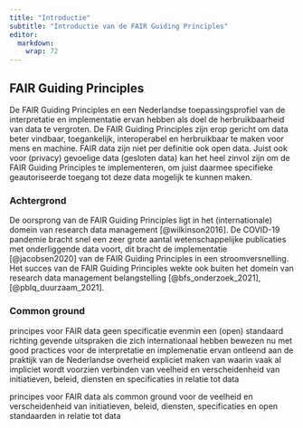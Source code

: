 ```yaml
---
title: "Introductie"
subtitle: "Introductie van de FAIR Guiding Principles"
editor: 
  markdown: 
    wrap: 72
---
```


## FAIR Guiding Principles

De FAIR Guiding Principles en een Nederlandse toepassingsprofiel van de
interpretatie en implementatie ervan hebben als doel de herbruikbaarheid
van data te vergroten. De FAIR Guiding Principles zijn erop gericht om
data beter vindbaar, toegankelijk, interoperabel en herbruikbaar te
maken voor mens en machine. FAIR data zijn niet per definitie ook open
data. Juist ook voor (privacy) gevoelige data (gesloten data) kan het
heel zinvol zijn om de FAIR Guiding Principles te implementeren, om
juist daarmee specifieke geautoriseerde toegang tot deze data mogelijk
te kunnen maken.

### Achtergrond

De oorsprong van de FAIR Guiding Principles ligt in het (internationale)
domein van research data management [@wilkinson2016]. De COVID-19
pandemie bracht snel een zeer grote aantal wetenschappelijke publicaties
met onderliggende data voort, dit bracht de implementatie
[@jacobsen2020] van de FAIR Guiding Principles in een stroomversnelling.
Het succes van de FAIR Guiding Principles wekte ook buiten het domein
van research data management belangstelling [@bfs_onderzoek_2021],
[@pblq_duurzaam_2021].

### Common ground

principes voor FAIR data geen specificatie evenmin een (open) standaard
richting gevende uitspraken die zich internationaal hebben bewezen nu
met good practices voor de interpretatie en implemenatie ervan ontleend
aan de praktijk van de Nederlandse overheid expliciet maken van waarin
vaak al impliciet wordt voorzien verbinden van veelheid en
verscheidenheid van initiatieven, beleid, diensten en specificaties in
relatie tot data

principes voor FAIR data als common ground voor de veelheid en
verscheidenheid van initiatieven, beleid, diensten, specificaties en
open standaarden in relatie tot data

### 
